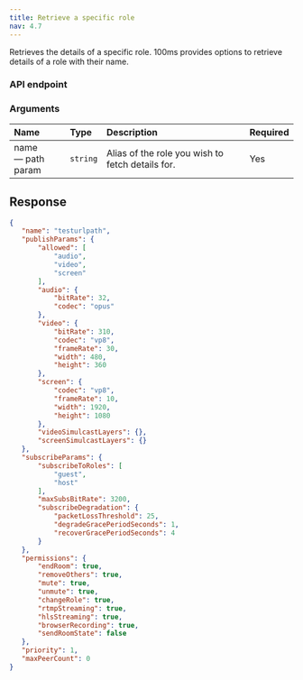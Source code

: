 ```yaml
---
title: Retrieve a specific role
nav: 4.7
---
```


Retrieves the details of a specific role. 100ms provides options to retrieve details of a role with their name.

### API endpoint

<GetRequest title="https://api.100ms.live/v2/templates/<template_id>/roles/<role_name>" />

### Arguments

| Name                    | Type     | Description                                      | Required |
| :---------------------- | :------- | :----------------------------------------------- | :------- |
| name <br/> — path param | `string` | Alias of the role you wish to fetch details for. | Yes      |

## Response

```json
{
   "name": "testurlpath",
   "publishParams": {
       "allowed": [
           "audio",
           "video",
           "screen"
       ],
       "audio": {
           "bitRate": 32,
           "codec": "opus"
       },
       "video": {
           "bitRate": 310,
           "codec": "vp8",
           "frameRate": 30,
           "width": 480,
           "height": 360
       },
       "screen": {
           "codec": "vp8",
           "frameRate": 10,
           "width": 1920,
           "height": 1080
       },
       "videoSimulcastLayers": {},
       "screenSimulcastLayers": {}
   },
   "subscribeParams": {
       "subscribeToRoles": [
           "guest",
           "host"
       ],
       "maxSubsBitRate": 3200,
       "subscribeDegradation": {
           "packetLossThreshold": 25,
           "degradeGracePeriodSeconds": 1,
           "recoverGracePeriodSeconds": 4
       }
   },
   "permissions": {
       "endRoom": true,
       "removeOthers": true,
       "mute": true,
       "unmute": true,
       "changeRole": true,
       "rtmpStreaming": true,
       "hlsStreaming": true,
       "browserRecording": true,
       "sendRoomState": false
   },
   "priority": 1,
   "maxPeerCount": 0
}
```
